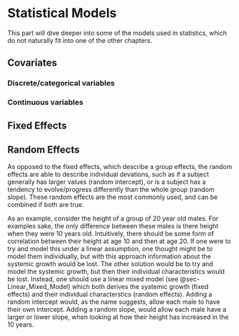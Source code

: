 # Statistical Models {#sec-Statistical_Models}
This part will dive deeper into some of the models used in statistics, which do not naturally fit into one of the other chapters. 


## Covariates
### Discrete/categorical variables
### Continuous variables


## Fixed Effects


## Random Effects
As opposed to the fixed effects, which describe a group effects, the random effects are able to describe individual devations, such as if a subject generally has larger values (random intercept), or is a subject has a tendency to evolve/progress differently than the whole group (random slope). These random effects are the most commonly used, and can be combined if both are true.

As an example, consider the height of a group of 20 year old males. For examples sake, the only difference between these males is there height when they were 10 years old. Intuitively, there should be some form of correlation between their height at age 10 and then at age 20. If one were to try and model this under a linear assumption, one thought might be to model them individually, but with this approach information about the systemic growth would be lost. The other solution would be to try and model the systemic growth, but then their individual characteristics would be lost. Instead, one should use a linear mixed model (see @sec-Linear_Mixed_Model) which both derives the systemic growth (fixed effects) and their individual characterstics (random effects). Adding a random intercept would, as the name suggests, allow each male to have their own intercept. Adding a random slope, would allow each male have a larger or lower slope, when looking at how their height has increased in the 10 years.